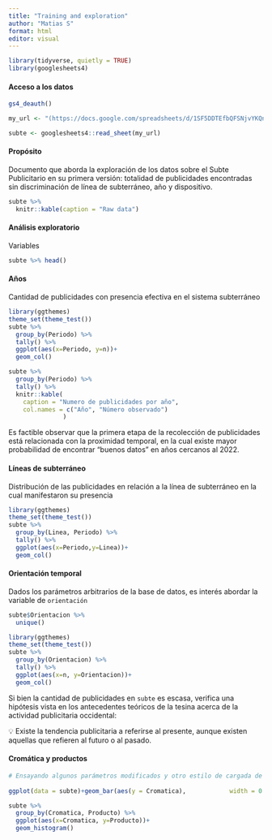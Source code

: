 ```yaml
---
title: "Training and exploration"
author: "Matias S"
format: html
editor: visual
---
```


```r
library(tidyverse, quietly = TRUE)
library(googlesheets4)
```

#### Acceso a los datos

```r
gs4_deauth()

my_url <- "(https://docs.google.com/spreadsheets/d/1SF5DDTEfbQFSNjvYKQnsQKdsBdE7oJeTywCk92pB7f8/edit#gid=1964221805)"

subte <- googlesheets4::read_sheet(my_url)
```

#### Propósito

Documento que aborda la exploración de los datos sobre el Subte Publicitario en su primera versión: totalidad de publicidades encontradas sin discriminación de línea de subterráneo, año y dispositivo.

```r
subte %>%
  knitr::kable(caption = "Raw data")
```

#### Análisis exploratorio

Variables

```r
subte %>% head()
```

#### Años

Cantidad de publicidades con presencia efectiva en el sistema subterráneo

```r
library(ggthemes)
theme_set(theme_test())
subte %>%
  group_by(Periodo) %>%
  tally() %>%
  ggplot(aes(x=Periodo, y=n))+
  geom_col()
```

```r
subte %>% 
  group_by(Periodo) %>% 
  tally() %>% 
  knitr::kable(
    caption = "Numero de publicidades por año",
    col.names = c("Año", "Número observado")
               )
```

Es factible observar que la primera etapa de la recolección de publicidades está relacionada con la proximidad temporal, en la cual existe mayor probabilidad de encontrar "buenos datos" en años cercanos al 2022.

#### Líneas de subterráneo

Distribución de las publicidades en relación a la línea de subterráneo en la cual manifestaron su presencia

```r
library(ggthemes)
theme_set(theme_test())
subte %>%
  group_by(Linea, Periodo) %>%
  tally() %>%
  ggplot(aes(x=Periodo,y=Linea))+
  geom_col()
```

#### Orientación temporal

Dados los parámetros arbitrarios de la base de datos, es interés abordar la variable de `orientación`

```r
subte$Orientacion %>%
  unique()
```

```r
library(ggthemes)
theme_set(theme_test())
subte %>%
  group_by(Orientacion) %>%
  tally() %>%
  ggplot(aes(x=n, y=Orientacion))+
  geom_col()
```

Si bien la cantidad de publicidades en `subte` es escasa, verifica una hipótesis vista en los antecedentes teóricos de la tesina acerca de la actividad publicitaria occidental:

💡 Existe la tendencia publicitaria a referirse al presente, aunque existen aquellas que refieren al futuro o al pasado.

#### Cromática y productos

```r
# Ensayando algunos parámetros modificados y otro estilo de cargada de datos
  
ggplot(data = subte)+geom_bar(aes(y = Cromatica),            width = 0.3,fill='tomato2')+theme_test()
```

```r
subte %>% 
  group_by(Cromatica, Producto) %>% 
  ggplot(aes(x=Cromatica, y=Producto))+
  geom_histogram()
```

#### 
